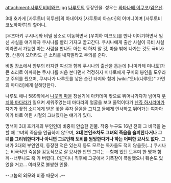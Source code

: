 attachment:사루토비비와코.jpg
[[나루토]]의 등장인물. 성우는 [[와타나베 이쿠코]]/[[임윤선]]. 

3대 호카게 [사루토비 히루젠]의 아내이자 [사루토비 아스마]의 어머니이며 [사루토비 코노하마루]의 할머니. 

[우즈마키 쿠시나]와 비밀 장소로 이동하면서 [우치하 미코토]를 만나 이야기하면서 임신 사실을 얘기하자 쿠시나를 빨리 가자고 끌고간다. 쿠시나에게 출산 사실이 극비 사실이라면서 가능한 아는 사람을 만나도 아는 척 하지 말 것, 마을 밖에 나가는 것도 극비사항, 산통이 오더라도 큰 소리를 내지말라고 주의를 준다. 

비밀 장소에서 암부의 타지란 여성과 함께 쿠시나의 출산을 돕는데 [나미카제 미나토]가 큰 소리로 아파하는 쿠시나를 처음 본다면서 걱정하자 미나토에게 구미의 봉인을 도우라고 주의를 줬으며, 쿠시나가 나루토를 낳은 순간 타지와 함께 [wiki:"토비(나루토)" 가면의 마다라]에게 살해당한다.

나루토 애니 589화에서 [[나뭇잎 마을]] 창설기에 아카데미 밖으로 뛰어나가다가 넘어져 [[우치하 마다라]]가 일으켜 세워주었는데 마다라의 얼굴을 보고 울먹이다가 [[센쥬 하시라마]]가 자기가 꽃집 소녀에게 받은 꽃을 주자 울음을 그치고 둘에게 인사하고 뛰어가는 여자아이가 바로 어린 시절의 그녀였다는 얘기가 있다. 

명색이 3대 호카게의 부인인데 비중이 안습한 인물. 작중 누구도 16년 전의 그 비극을 논할 때 그녀의 죽음을 언급하지 않으며, '''3대 본인조차도 그녀의 죽음을 슬퍼한다거나 그녀를 그리워한다거나 아니면 그로인해 토비를 원망한다거나 하는 어떠한 묘사도 없다'''. 그녀가 3대의 부인인지, 등장한 적은 있는지 등도 모르는 독자들도 적지 않을듯(...) 쿠시나는 비극적인 죽음을 감동적으로 잘 묘사한 반면 그녀는 --함께 있던 도우미 한 명과 함께--너무나도 훅 가 버렸다. 더군다나 직후에 그곳에서 기폭찰이 폭발했으니 훼손도 있었을 거고... 여러모로 불쌍한 인물. 

--그놈의 외모와 비중 때문에..--
